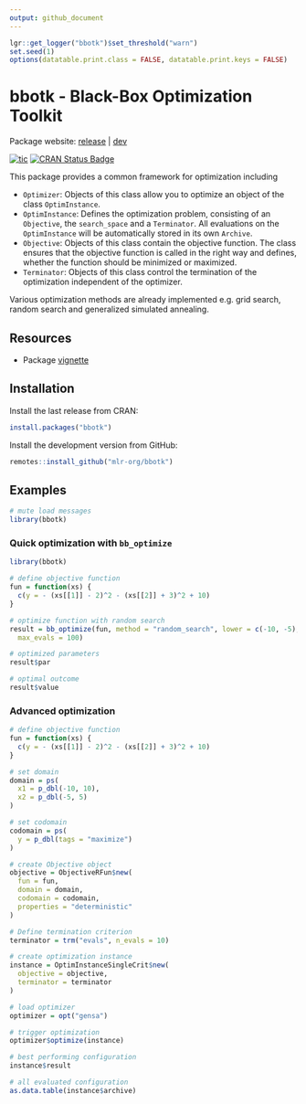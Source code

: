 ```yaml
---
output: github_document
---
```


```r
lgr::get_logger("bbotk")$set_threshold("warn")
set.seed(1)
options(datatable.print.class = FALSE, datatable.print.keys = FALSE)
```

# bbotk - Black-Box Optimization Toolkit

Package website: [release](https://bbotk.mlr-org.com/) | [dev](https://bbotk.mlr-org.com/dev/)

<!-- badges: start -->
[![tic](https://github.com/mlr-org/bbotk/workflows/tic/badge.svg?branch=main)](https://github.com/mlr-org/bbotk/actions)
[![CRAN Status Badge](https://www.r-pkg.org/badges/version-ago/bbotk)](https://cran.r-project.org/package=bbotk)
<!-- badges: end -->

This package provides a common framework for optimization including

* `Optimizer`: Objects of this class allow you to optimize an object of the class `OptimInstance`.
* `OptimInstance`: Defines the optimization problem, consisting of an `Objective`, the `search_space` and a `Terminator`.
   All evaluations on the `OptimInstance` will be automatically stored in its own `Archive`.
* `Objective`: Objects of this class contain the objective function.
   The class ensures that the objective function is called in the right way and defines, whether the function should be minimized or maximized.
* `Terminator`: Objects of this class control the termination of the optimization independent of the optimizer.

Various optimization methods are already implemented e.g. grid search, random search and generalized simulated annealing.

## Resources

* Package [vignette](https://CRAN.R-project.org/package=bbotk/vignettes/bbotk.html)

## Installation

Install the last release from CRAN:

```r
install.packages("bbotk")
```

Install the development version from GitHub:

```r
remotes::install_github("mlr-org/bbotk")
```

## Examples

```r
# mute load messages
library(bbotk)
```

### Quick optimization with `bb_optimize`

```r
library(bbotk)

# define objective function
fun = function(xs) {
  c(y = - (xs[[1]] - 2)^2 - (xs[[2]] + 3)^2 + 10)
}

# optimize function with random search
result = bb_optimize(fun, method = "random_search", lower = c(-10, -5), upper = c(10, 5),
  max_evals = 100)

# optimized parameters
result$par

# optimal outcome
result$value
```

### Advanced optimization

```r
# define objective function
fun = function(xs) {
  c(y = - (xs[[1]] - 2)^2 - (xs[[2]] + 3)^2 + 10)
}

# set domain
domain = ps(
  x1 = p_dbl(-10, 10),
  x2 = p_dbl(-5, 5)
)

# set codomain
codomain = ps(
  y = p_dbl(tags = "maximize")
)

# create Objective object
objective = ObjectiveRFun$new(
  fun = fun,
  domain = domain,
  codomain = codomain,
  properties = "deterministic"
)

# Define termination criterion
terminator = trm("evals", n_evals = 10)

# create optimization instance
instance = OptimInstanceSingleCrit$new(
  objective = objective,
  terminator = terminator
)

# load optimizer
optimizer = opt("gensa")

# trigger optimization
optimizer$optimize(instance)

# best performing configuration
instance$result

# all evaluated configuration
as.data.table(instance$archive)
```
